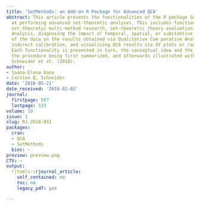 ```yaml
---
title: 'SetMethods: an Add-on R Package for Advanced QCA'
abstract: This article presents the functionalities of the R package SetMethods, aimed
  at performing advanced set-theoretic analyses. This includes functions for performing
  set-theoretic multi-method research, set-theoretic theory evaluation, Enhanced Standard
  Analysis, diagnosing the impact of temporal, spatial, or substantive clusterings
  of the data on the results obtained via Qualitative Com parative Analysis (QCA),
  indirect calibration, and visualising QCA results via XY plots or radar charts.
  Each functionality is presented in turn, the conceptual idea and the logic behind
  the procedure being first summarized, and afterwards illustrated with data from
  Schneider et al. (2010).
author:
- Ioana-Elena Oana
- Carsten Q. Schneider
date: '2018-05-21'
date_received: '2018-02-02'
journal:
  firstpage: 507
  lastpage: 533
volume: 10
issue: 1
slug: RJ-2018-031
packages:
  cran:
  - QCA
  - SetMethods
  bioc: ~
preview: preview.png
CTV: ~
output:
  rjtools::rjournal_article:
    self_contained: no
    toc: no
    legacy_pdf: yes

---
```


